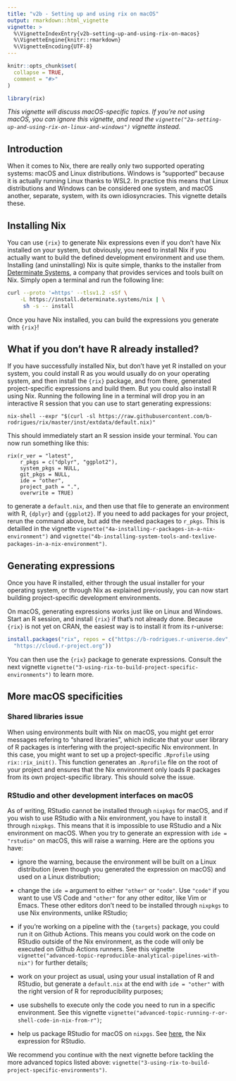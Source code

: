 ```yaml
---
title: "v2b - Setting up and using rix on macOS"
output: rmarkdown::html_vignette
vignette: >
  %\VignetteIndexEntry{v2b-setting-up-and-using-rix-on-macos}
  %\VignetteEngine{knitr::rmarkdown}
  %\VignetteEncoding{UTF-8}
---
```


```r
knitr::opts_chunk$set(
  collapse = TRUE,
  comment = "#>"
)
```

```r
library(rix)
```

<!-- WARNING - This vignette is generated by {fusen} from dev/2b-macos.Rmd: do not edit by hand -->

*This vignette will discuss macOS-specific topics. If you're not using macOS, you
can ignore this vignette, and read the 
`vignette("2a-setting-up-and-using-rix-on-linux-and-windows")`
vignette instead.*


## Introduction

When it comes to Nix, there are really only two supported operating systems: macOS
and Linux distributions. Windows is "supported" because it is actually running
Linux thanks to WSL2. In practice this means that Linux distributions and Windows
can be considered one system, and macOS another, separate, system, with its own
idiosyncracies. This vignette details these.


## Installing Nix

You can use `{rix}` to generate Nix expressions even if you don't have Nix installed
on your system, but obviously, you need to install Nix if you actually want to
build the defined development environment and use them. Installing (and uninstalling)
Nix is quite simple, thanks to the installer from
[Determinate
Systems](https://determinate.systems/posts/determinate-nix-installer), a company
that provides services and tools built on Nix. Simply open a terminal and run the following
line:


```sh
curl --proto '=https' --tlsv1.2 -sSf \
    -L https://install.determinate.systems/nix | \
     sh -s -- install
```

Once you have Nix installed, you can build the expressions you generate with `{rix}`!


## What if you don't have R already installed?

If you have successfully installed Nix, but don't have yet R installed on your
system, you could install R as you would usually do on your operating system,
and then install the `{rix}` package, and from there, generated project-specific
expressions and build them. But you could also install R using Nix. Running the
following line in a terminal will drop you in an interactive R session that you
can use to start generating expressions:

```
nix-shell --expr "$(curl -sl https://raw.githubusercontent.com/b-rodrigues/rix/master/inst/extdata/default.nix)"
```

This should immediately start an R session inside your terminal. You can now run
something like this:

```
rix(r_ver = "latest",
    r_pkgs = c("dplyr", "ggplot2"),
    system_pkgs = NULL,
    git_pkgs = NULL,
    ide = "other",
    project_path = ".",
    overwrite = TRUE)
```

to generate a `default.nix`, and then use that file to generate an environment
with R, `{dplyr}` and `{ggplot2}`. If you need to add packages for your project,
rerun the command above, but add the needed packages to `r_pkgs`. This is
detailled in the vignette `vignette("4a-installing-r-packages-in-a-nix-environment")` and
`vignette("4b-installing-system-tools-and-texlive-packages-in-a-nix-environment")`.


## Generating expressions

Once you have R installed, either through the usual installer for your operating
system, or through Nix as explained previously, you can now start building
project-specific development environments.

On macOS, generating expressions works just like on Linux and Windows. Start an
R session, and install `{rix}` if that's not already done. Because `{rix}` is
not yet on CRAN, the easiest way is to install it from its r-universe:


```r
install.packages("rix", repos = c("https://b-rodrigues.r-universe.dev",
  "https://cloud.r-project.org"))
```

You can then use the `{rix}` package to generate expressions. Consult the
next vignette `vignette("3-using-rix-to-build-project-specific-environments")` to learn more.


## More macOS specificities

### Shared libraries issue

When using environments built with Nix on macOS, you might get error messages
refering to "shared libraries", which indicate that your user library of R
packages is interfering with the project-specific Nix environment. In this case,
you might want to set up a project-specific `.Rprofile` using `rix::rix_init()`.
This function generates an `.Rprofile` file on the root of your project and
ensures that the Nix environment only loads R packages from its own
project-specific library. This should solve the issue.


### RStudio and other development interfaces on macOS

As of writing, RStudio cannot be installed through `nixpkgs` for macOS, and if
you wish to use RStudio with a Nix environment, you have to install it through
`nixpkgs`. This means that it is impossible to use RStudio and a Nix environment
on macOS. When you try to generate an expression with `ide =
"rstudio"` on macOS, this will raise a warning. Here are the options you have:

- ignore the warning, because the environment will be built on a Linux
  distribution (even though you generated the expression on macOS) and used on a
  Linux distribution;
- change the `ide =` argument to either `"other"` or `"code"`. Use `"code"` if
  you want to use VS Code and `"other"` for any other editor, like Vim or Emacs.
  These other editors don't need to be installed through `nixpkgs` to use Nix environments,
  unlike RStudio;
- if you're working on a pipeline with the `{targets}` package, you could run it
  on Github Actions. This means you could work on the code on RStudio outside
  of the Nix environment, as the code will only be executed on Github Actions runners. See this
  vignette `vignette("advanced-topic-reproducible-analytical-pipelines-with-nix")` for further details;
- work on your project as usual, using your usual installation of R and RStudio,
  but generate a `default.nix` at the end with `ide = "other"` with the right
  version of R for reproducibility purposes;
- use subshells to execute only the code you need to run in a specific
  environment. See this vignette `vignette("advanced-topic-running-r-or-shell-code-in-nix-from-r")`;

- help us package RStudio for macOS on `nixpgs`. See
  [here](https://github.com/NixOS/nixpkgs/blob/master/pkgs/applications/editors/rstudio/default.nix),
  the Nix expression for RStudio.
  
We recommend you continue with the next vignette before tackling the more advanced
topics listed above: `vignette("3-using-rix-to-build-project-specific-environments")`.


